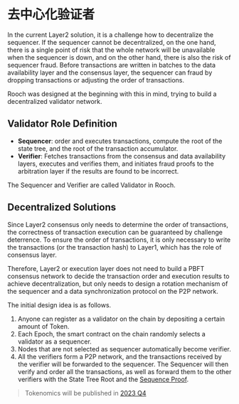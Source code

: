 # 去中心化验证者

In the current Layer2 solution, it is a challenge how to decentralize the sequencer. If the sequencer cannot be decentralized, on the one hand, there is a single point of risk that the whole network will be unavailable when the sequencer is down, and on the other hand, there is also the risk of sequencer fraud. Before transactions are written in batches to the data availability layer and the consensus layer, the sequencer can fraud by dropping transactions or adjusting the order of transactions.

Rooch was designed at the beginning with this in mind, trying to build a decentralized validator network.

## Validator Role Definition

- **Sequencer**: order and executes transactions, compute the root of the state tree, and the root of the transaction accumulator.
- **Verifier**: Fetches transactions from the consensus and data availability layers, executes and verifies them, and initiates fraud proofs to the arbitration layer if the results are found to be incorrect.

The Sequencer and Verifier are called Validator in Rooch.

## Decentralized Solutions

Since Layer2 consensus only needs to determine the order of transactions, the correctness of transaction execution can be guaranteed by challenge deterrence. To ensure the order of transactions, it is only necessary to write the transactions (or the transaction hash) to Layer1, which has the role of consensus layer.

Therefore, Layer2 or execution layer does not need to build a PBFT consensus network to decide the transaction order and execution results to achieve decentralization, but only needs to design a rotation mechanism of the sequencer and a data synchronization protocol on the P2P network.

The initial design idea is as follows.

1. Anyone can register as a validator on the chain by depositing a certain amount of Token.
2. Each Epoch, the smart contract on the chain randomly selects a validator as a sequencer.
3. Nodes that are not selected as sequencer automatically become verifier.
4. All the verifiers form a P2P network, and the transactions received by the verifier will be forwarded to the sequencer. The Sequencer will then verify and order all the transactions, as well as forward them to the other verifiers with the State Tree Root and the [Sequence Proof](/docs/tech-highlights/sequence-proof).

> Tokenomics will be published in [2023 Q4](/docs/miscellaneous/roadmap#2023-q4---mainnet-ready-testnet)
